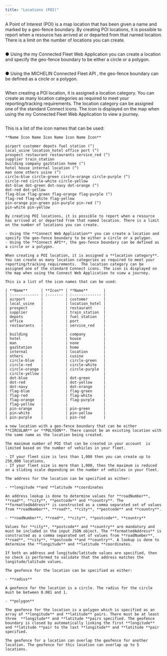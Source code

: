 ```yaml
---
title: "Locations (POI)"
---
```


A Point of Interest (POI) is a map location that has been given a name and marked by a geo-fence boundary. By creating POI locations, it is possible to report when a resource has arrived at or departed from that named location. There is a limit on the number of locations you can create.
```
```
● Using the my Connected Fleet  Web Application you can create a location and specify the geo-fence boundary to be either a circle or a polygon.
```
```
● Using the MICHELIN Connected Fleet  API , the geo-fence boundary can be defined as a circle or a polygon.
```
```
When creating a POI location, it is assigned a location category. You can create as many location categories as required to meet your reporting/tracking requirements. The location category can be assigned one of the standard Connect icons. The icon is displayed on the map when using the my Connected Fleet Web Application to view a journey.
```
```
This is a list of the icon names that can be used:
```
**Name Icon Name Icon Name Icon Name Icon**

airport customer depots fuel station (^)
local_usine location_hotel office port (^)
prospect restaurant restaurants service_red (^)
supplier train_station
building company gazStation home (^)
hotel house internal location (^)
man none others usine (^)
circle-blue circle-green circle-orange circle-purple (^)
circle-red circle-white circle-yellow
dot-blue dot-green dot-navy dot-orange (^)
dot-red dot-yellow
flag-blue flag-green flag-orange flag-purple (^)
flag-red flag-white flag-yellow
pin-orange pin-green pin-purple pin-red (^)
pin-white pin-yellow

By creating POI locations, it is possible to report when a resource has arrived at or departed from that named location. There is a limit on the number of locations you can create.

- Using the **Connect Web Application** you can create a location and specify the geo-fence boundary to be either a circle or a polygon. 
- Using the **Connect API**, the geo-fence boundary can be defined as a circle or a polygon. 

When creating a POI location, it is assigned a **location category**. You can create as many location categories as required to meet your reporting/tracking requirements.  The location category can be assigned one of the standard Connect icons. The icon is displayed on the map when using the Connect Web Application to view a journey. 

This is a list of the icon names that can be used:

| **Name**      | **Icon** | **Name**       |
| :------------ | :------- | :------------- |
| airport       |          | customer       |
| local_usine   |          | location_hotel |
| prospect      |          | restaurant     |
| supplier      |          | train_station  |
| depots        |          | fuel station   |
| office        |          | port           |
| restaurants   |          | service_red    |
|               |          |                |
| building      |          | company        |
| hotel         |          | house          |
| man           |          | none           |
| gazStation    |          | home           |
| internal      |          | location       |
| others        |          | cusine         |
| circle-blue   |          | circle-green   |
| circle-red    |          | circle-white   |
| circle-orange |          | circle-purple  |
| circle-yellow |          |                |
| dot-blue      |          | dot-green      |
| dot-red       |          | dot-yellow     |
| dot-navy      |          | dot-orange     |
| flag-blue     |          | flag-green     |
| flag-red      |          | flag-white     |
| flag-orange   |          | flag-purple    |
| flag-yellow   |          |                |
| pin-orange    |          | pin-green      |
| pin-white     |          | pin-yellow     |
| pin-purple    |          | pin-red        |

a new location with a geo-fence boundary that can be either **CIRCULAR** or **POLYGON**. There cannot be an existing location with the same name as the location being created.

The maximum number of POI that can be created in your account  is limited based on the number of vehicles in your fleet. 

- If your fleet size is less than 1,000 then you can create up to 250,000 locations. 
- If your fleet size is more than 1,000, then the maximum is reduced on a sliding scale depending on the number of vehicles in your fleet. 

The address for the location can be specified as either:

- **longitude **and **latitude **coordinates 

An address lookup is done to determine values for **roadNumber**, **road**, **city**, **postcode** and **country**. The **formattedAddress** is constructed as a comma separated set of values from **roadNumber**, **road**, **city**, **postcode** and **country**.

- **roadNumber**, **road**, **city**, **postcode**, **country** 

Values for **city**, **postcode** and **country** are mandatory and must be included in the input JSON object. The **formattedAddress** is constructed as a comma separated set of values from **roadNumber**, **road**, **city**, **postcode **and **country**. A lookup is done to determine the **longitude** and **latitude **coordinates.

If both an address and longitude/latitude values are specified, then no check is performed to validate that the address matches the longitude/latitude values.

The geofence for the location can be specified as either:

- **radius** 

A geofence for the location is a circle. The radius for the circle must be between 0.001 and 1.

- **polygon** 

The geofence for the location is a polygon which is specified as an array of **longitude** and **latitude** pairs. There must be at least three  **longitude** and **latitude **pairs specified. The geofence boundary is closed by automatically linking the first **longitude** and **latitude **pair to the last **longitude** and **latitude **pair specified.

The geofence for a location can overlap the geofence for another location. The geofence for this location can overlap up to 5 locations.